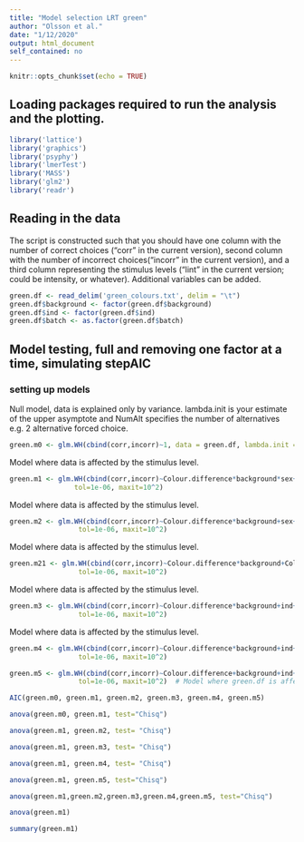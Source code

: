 ```yaml
---
title: "Model selection LRT green"
author: "Olsson et al."
date: "1/12/2020"
output: html_document
self_contained: no
---
```


```r
knitr::opts_chunk$set(echo = TRUE)
```

## Loading packages required to run the analysis and the plotting.

```r
library('lattice')
library('graphics')
library('psyphy')
library('lmerTest')
library('MASS')
library('glm2')
library('readr')
```

## Reading in the data

The script is constructed such that you should have one column with the number of correct choices ("corr" in the current version), second column with the number of incorrect choices("incorr" in the current version), and a third column representing the stimulus levels ("lint" in the current version; could be intensity, or whatever). Additional variables can be added.

```r
green.df <- read_delim('green_colours.txt', delim = "\t") 
green.df$background <- factor(green.df$background)
green.df$ind <- factor(green.df$ind)
green.df$batch <- as.factor(green.df$batch)
```

## Model testing, full and removing one factor at a time, simulating stepAIC

### setting up models

Null model, data is explained only by variance. lambda.init is your estimate of the upper asymptote and NumAlt specifies the number of alternatives e.g. 2 alternative forced choice.

```r
green.m0 <- glm.WH(cbind(corr,incorr)~1, data = green.df, lambda.init = 0.1, interval = c(0, 1), NumAlt = 2) 
```

Model where data is affected by the stimulus level.

```r
green.m1 <- glm.WH(cbind(corr,incorr)~Colour.difference*background*sex+ind+batch, data = green.df, lambda.init = 0.05, interval = c(0, 1), NumAlt = 2, 
                tol=1e-06, maxit=10^2) 
```

Model where data is affected by the stimulus level.

```r
green.m2 <- glm.WH(cbind(corr,incorr)~Colour.difference*background+sex+ind+batch, data = green.df, lambda.init = 0.05, interval = c(0, 1), NumAlt = 2, 
                 tol=1e-06, maxit=10^2)  
```

Model where data is affected by the stimulus level.

```r
green.m21 <- glm.WH(cbind(corr,incorr)~Colour.difference*background+Colour.difference*sex+background*sex+ind+batch, data = green.df, lambda.init = 0.05, interval = c(0, 1), NumAlt = 2, 
                 tol=1e-06, maxit=10^2) 
```

Model where data is affected by the stimulus level.

```r
green.m3 <- glm.WH(cbind(corr,incorr)~Colour.difference*background+ind+batch, data = green.df, lambda.init = 0.06, interval = c(0, 1), NumAlt = 2, 
                 tol=1e-06, maxit=10^2) 
```

Model where data is affected by the stimulus level.

```r
green.m4 <- glm.WH(cbind(corr,incorr)~Colour.difference*background+ind+sex, data = green.df, lambda.init = 0.06, interval = c(0, 1), NumAlt = 2, 
                 tol=1e-06, maxit=10^2) 
```


```r
green.m5 <- glm.WH(cbind(corr,incorr)~Colour.difference+background+ind+batch+sex, data = green.df, lambda.init = 0.05, interval = c(0, 1), NumAlt = 2, 
                 tol=1e-06, maxit=10^2)  # Model where green.df is affected by the stimulus level
```


```r
AIC(green.m0, green.m1, green.m2, green.m3, green.m4, green.m5)
```


```r
anova(green.m0, green.m1, test="Chisq")
```


```r
anova(green.m1, green.m2, test= "Chisq")
```


```r
anova(green.m1, green.m3, test= "Chisq")
```


```r
anova(green.m1, green.m4, test= "Chisq")
```



```r
anova(green.m1, green.m5, test="Chisq")
```


```r
anova(green.m1,green.m2,green.m3,green.m4,green.m5, test="Chisq")
```


```r
anova(green.m1)
```


```r
summary(green.m1)
```
